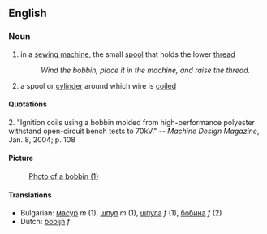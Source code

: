 ==English==

===Noun===
# in a [[w:sewing machine|sewing machine]], the small [[spool]] that holds the lower [[thread]]
#:''Wind the bobbin, place it in the machine, and raise the thread.''
# a spool or [[cylinder]] around which wire is [[coil]]ed

====Quotations====

;2. "Ignition coils using a bobbin molded from high-performance polyester withstand open-circuit bench tests to 70kV." -- ''Machine Design Magazine'', Jan. 8, 2004; p. 108

====Picture====

:[[image:Bobbin.jpg|Photo of a bobbin (1)]]

====Translations====
*Bulgarian: [[масур]] ''m'' (1), [[шпул]] ''m'' (1), [[шпула]] ''f'' (1), [[бобина]] ''f'' (2)
*Dutch: [[bobijn]] ''f''